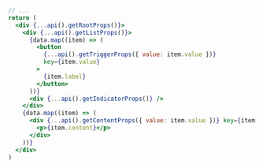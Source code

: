 ```jsx {13}
// ...
return (
  <div {...api().getRootProps()}>
    <div {...api().getListProps()}>
      {data.map((item) => (
        <button
          {...api().getTriggerProps({ value: item.value })}
          key={item.value}
        >
          {item.label}
        </button>
      ))}
      <div {...api().getIndicatorProps()} />
    </div>
    {data.map((item) => (
      <div {...api().getContentProps({ value: item.value })} key={item.value}>
        <p>{item.content}</p>
      </div>
    ))}
  </div>
)
```
